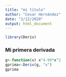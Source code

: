 ```yaml
---
title: "mi título"
author: "Cesar Hernández"
date: "2/12/2020"
output: html_document
---
```


```r
library(Deriv)
```

### Mi primera derivada

```r
g<-function(x) x^4-99*x^2
gprima<-Deriv(g, "x")
gprima
```

